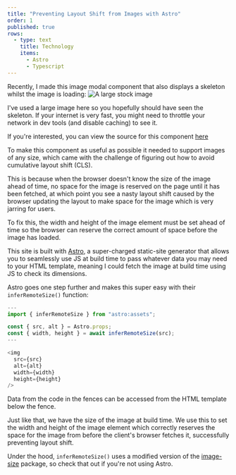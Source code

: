 ```yaml
---
title: "Preventing Layout Shift from Images with Astro"
order: 1
published: true
rows:
  - type: text
    title: Technology
    items:
      - Astro
      - Typescript
---
```


Recently, I made this image modal component that also displays a skeleton whilst the image is loading:
![A large stock image](https://images4.alphacoders.com/752/752710.jpg)

I've used a large image here so you hopefully should have seen the skeleton.
If your internet is very fast, you might need to throttle your network in dev tools (and disable caching) to see it.

If you're interested, you can view the source for this component [here](https://github.com/junaydb/website/blob/4d6556ee19a77e5bc15e0c6d33cba776c93348ab/src/astro/ImageModal.astro)

To make this component as useful as possible it needed to support images of any size, which came with the challenge of figuring out how to avoid cumulative layout shift (CLS).

This is because when the browser doesn't know the size of the image ahead of time, no space for the image is reserved on the page until it has been fetched,
at which point you see a nasty layout shift caused by the browser updating the layout to make space for the image which is very jarring for users.

To fix this, the width and height of the image element must be set ahead of time so the browser can reserve the correct amount of space before the image has loaded.

This site is built with [Astro](https://astro.build/), a super-charged static-site generator that allows you to seamlessly use JS at build time to pass whatever data you may need to your HTML template, meaning I could fetch the image at build time using JS to check its dimensions.

Astro goes one step further and makes this super easy with their `inferRemoteSize()` function:

```js
---
import { inferRemoteSize } from "astro:assets";

const { src, alt } = Astro.props;
const { width, height } = await inferRemoteSize(src);
---

<img
  src={src}
  alt={alt}
  width={width}
  height={height}
/>
```

Data from the code in the fences can be accessed from the HTML template below the fence.

Just like that, we have the size of the image at build time. We use this to set the width and height of the image element which correctly reserves the space for the image from before the client's browser fetches it, successfully preventing layout shift.

Under the hood, `inferRemoteSize()` uses a modified version of the [image-size](https://github.com/image-size/image-size) package, so check that out if you're not using Astro.
